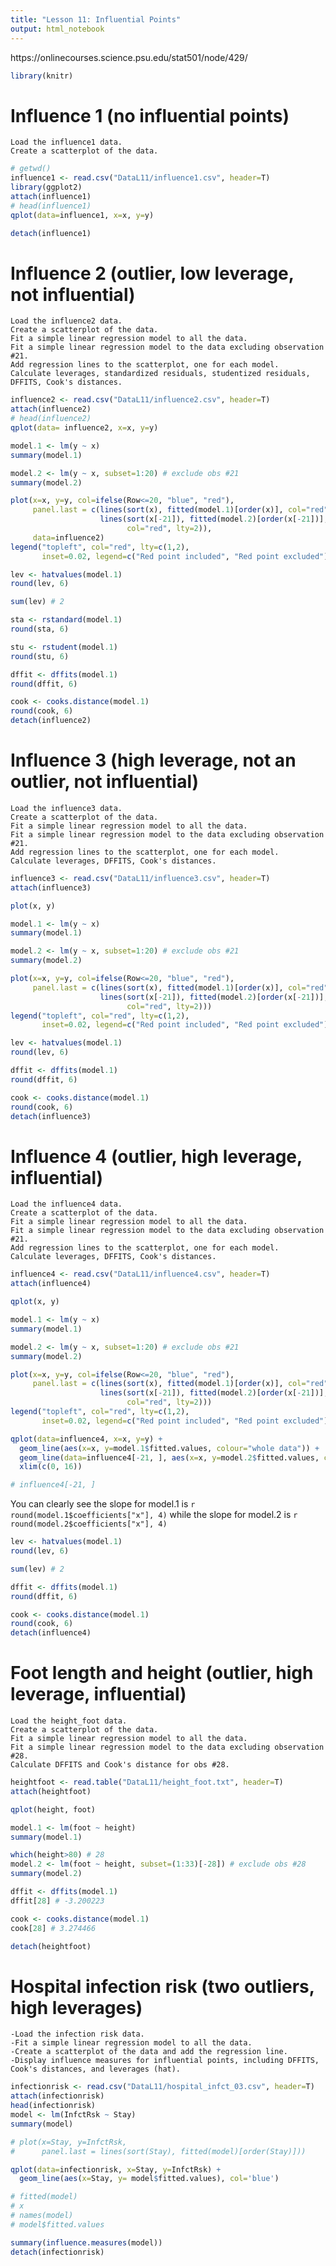 ---
title: "Lesson 11: Influential Points"
output: html_notebook
---
https://onlinecourses.science.psu.edu/stat501/node/429/
```{r}
library(knitr)
```

# Influence 1 (no influential points)

    Load the influence1 data.
    Create a scatterplot of the data.

```{r message=FALSE}
# getwd()
influence1 <- read.csv("DataL11/influence1.csv", header=T)
library(ggplot2)
attach(influence1)
# head(influence1)
qplot(data=influence1, x=x, y=y)

detach(influence1)
```
# Influence 2 (outlier, low leverage, not influential)

    Load the influence2 data.
    Create a scatterplot of the data.
    Fit a simple linear regression model to all the data.
    Fit a simple linear regression model to the data excluding observation #21.
    Add regression lines to the scatterplot, one for each model.
    Calculate leverages, standardized residuals, studentized residuals, DFFITS, Cook's distances. 
```{r message=FALSE}
influence2 <- read.csv("DataL11/influence2.csv", header=T)
attach(influence2)
# head(influence2)
qplot(data= influence2, x=x, y=y)
```
```{r}
model.1 <- lm(y ~ x)
summary(model.1)
```
```{r}
model.2 <- lm(y ~ x, subset=1:20) # exclude obs #21
summary(model.2)
```
```{r}
plot(x=x, y=y, col=ifelse(Row<=20, "blue", "red"),
     panel.last = c(lines(sort(x), fitted(model.1)[order(x)], col="red"),
                    lines(sort(x[-21]), fitted(model.2)[order(x[-21])],
                          col="red", lty=2)),
     data=influence2)
legend("topleft", col="red", lty=c(1,2),
       inset=0.02, legend=c("Red point included", "Red point excluded"))
```
```{r}
lev <- hatvalues(model.1)
round(lev, 6)
```
```{r}
sum(lev) # 2
```
```{r}
sta <- rstandard(model.1)
round(sta, 6)
```
```{r}
stu <- rstudent(model.1)
round(stu, 6)
```
```{r}
dffit <- dffits(model.1)
round(dffit, 6)
```
```{r}
cook <- cooks.distance(model.1)
round(cook, 6)
detach(influence2)
```
# Influence 3 (high leverage, not an outlier, not influential)

    Load the influence3 data.
    Create a scatterplot of the data.
    Fit a simple linear regression model to all the data.
    Fit a simple linear regression model to the data excluding observation #21.
    Add regression lines to the scatterplot, one for each model.
    Calculate leverages, DFFITS, Cook's distances.
```{r}
influence3 <- read.csv("DataL11/influence3.csv", header=T)
attach(influence3)

plot(x, y)

```
```{r}
model.1 <- lm(y ~ x)
summary(model.1)
```
```{r}
model.2 <- lm(y ~ x, subset=1:20) # exclude obs #21
summary(model.2)
```
```{r}
plot(x=x, y=y, col=ifelse(Row<=20, "blue", "red"),
     panel.last = c(lines(sort(x), fitted(model.1)[order(x)], col="red"),
                    lines(sort(x[-21]), fitted(model.2)[order(x[-21])],
                          col="red", lty=2)))
legend("topleft", col="red", lty=c(1,2),
       inset=0.02, legend=c("Red point included", "Red point excluded"))

```
```{r}
lev <- hatvalues(model.1)
round(lev, 6)
```
```{r}
dffit <- dffits(model.1)
round(dffit, 6)
```
```{r}
cook <- cooks.distance(model.1)
round(cook, 6)
detach(influence3)
```
# Influence 4 (outlier, high leverage, influential)

    Load the influence4 data.
    Create a scatterplot of the data.
    Fit a simple linear regression model to all the data.
    Fit a simple linear regression model to the data excluding observation #21.
    Add regression lines to the scatterplot, one for each model.
    Calculate leverages, DFFITS, Cook's distances.

```{r message=FALSE}
influence4 <- read.csv("DataL11/influence4.csv", header=T)
attach(influence4)

qplot(x, y)
```
```{r}
model.1 <- lm(y ~ x)
summary(model.1)
```
```{r}
model.2 <- lm(y ~ x, subset=1:20) # exclude obs #21
summary(model.2)
```
```{r}
plot(x=x, y=y, col=ifelse(Row<=20, "blue", "red"),
     panel.last = c(lines(sort(x), fitted(model.1)[order(x)], col="red"),
                    lines(sort(x[-21]), fitted(model.2)[order(x[-21])],
                          col="red", lty=2)))
legend("topleft", col="red", lty=c(1,2),
       inset=0.02, legend=c("Red point included", "Red point excluded"))

```
```{r}
qplot(data=influence4, x=x, y=y) +
  geom_line(aes(x=x, y=model.1$fitted.values, colour="whole data")) +
  geom_line(data=influence4[-21, ], aes(x=x, y=model.2$fitted.values, colour="no outlier")) +
  xlim(c(0, 16))

# influence4[-21, ]            
```
You can clearly see the slope for model.1 is `r round(model.1$coefficients["x"], 4)` while the slope for model.2 is
`r round(model.2$coefficients["x"], 4)`

```{r}
lev <- hatvalues(model.1)
round(lev, 6)
```
```{r}
sum(lev) # 2
```
```{r}
dffit <- dffits(model.1)
round(dffit, 6)
```
```{r}
cook <- cooks.distance(model.1)
round(cook, 6)
detach(influence4)
```
# Foot length and height (outlier, high leverage, influential)

    Load the height_foot data.
    Create a scatterplot of the data.
    Fit a simple linear regression model to all the data.
    Fit a simple linear regression model to the data excluding observation #28.
    Calculate DFFITS and Cook's distance for obs #28.
```{r}
heightfoot <- read.table("DataL11/height_foot.txt", header=T)
attach(heightfoot)

qplot(height, foot)
```
```{r}
model.1 <- lm(foot ~ height)
summary(model.1)
```
```{r}
which(height>80) # 28
model.2 <- lm(foot ~ height, subset=(1:33)[-28]) # exclude obs #28
summary(model.2)
```
```{r}
dffit <- dffits(model.1)
dffit[28] # -3.200223
```
```{r}
cook <- cooks.distance(model.1)
cook[28] # 3.274466

detach(heightfoot)
```
# Hospital infection risk (two outliers, high leverages)

    -Load the infection risk data.
    -Fit a simple linear regression model to all the data.
    -Create a scatterplot of the data and add the regression line.
    -Display influence measures for influential points, including DFFITS, Cook's distances, and leverages (hat).
```{r}
infectionrisk <- read.csv("DataL11/hospital_infct_03.csv", header=T)
attach(infectionrisk)
head(infectionrisk)
model <- lm(InfctRsk ~ Stay)
summary(model)
```
```{r}
# plot(x=Stay, y=InfctRsk,
#      panel.last = lines(sort(Stay), fitted(model)[order(Stay)]))

```
```{r}
qplot(data=infectionrisk, x=Stay, y=InfctRsk) +
  geom_line(aes(x=Stay, y= model$fitted.values), col='blue')

# fitted(model)
# x
# names(model)
# model$fitted.values
```


```{r}
summary(influence.measures(model))
detach(infectionrisk)
```

